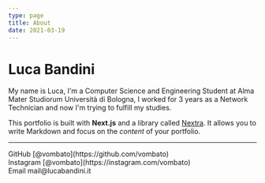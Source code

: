 ```yaml
---
type: page
title: About
date: 2021-03-19
---
```


# Luca Bandini

My name is Luca, I'm a Computer Science and Engineering Student at Alma Mater Studiorum Università di Bologna, I worked for 3 years as a Network Technician and now I'm trying to fulfill my studies.

This portfolio is built with **Next.js** and a library called [Nextra](https://nextra.vercel.app/). It allows you to write Markdown and focus on the _content_ of your portfolio.

---

<div>
  GitHub [@vombato](https://github.com/vombato)
  <br />
  Instagram [@vombato](https://instagram.com/vombato)
  <br />
  Email mail@lucabandini.it
</div>
